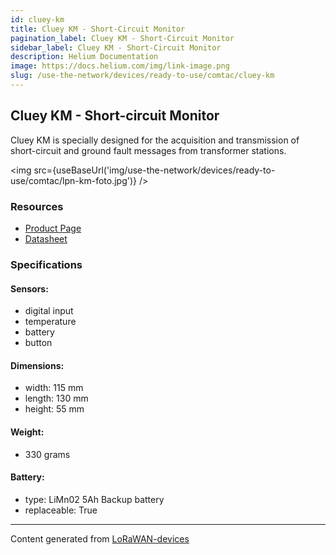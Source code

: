 ```yaml
---
id: cluey-km
title: Cluey KM - Short-Circuit Monitor
pagination_label: Cluey KM - Short-Circuit Monitor
sidebar_label: Cluey KM - Short-Circuit Monitor
description: Helium Documentation
image: https://docs.helium.com/img/link-image.png
slug: /use-the-network/devices/ready-to-use/comtac/cluey-km
---
```



## Cluey KM - Short-circuit Monitor

Cluey KM is specially designed for the acquisition and transmission of short-circuit and ground
fault messages from transformer stations.

<img src={useBaseUrl('img/use-the-network/devices/ready-to-use/comtac/lpn-km-foto.jpg')} />

### Resources

- [Product Page](https://www.comtac.ch/en/produkte/lora/cluey/index.html#KM)
- [Datasheet](https://www.comtac.ch/cms/upload/downloads/dokumente/C-FS-Cluey_KM_220613_EN.pdf)

### Specifications

#### Sensors:

- digital input
- temperature
- battery
- button

#### Dimensions:

- width: 115 mm
- length: 130 mm
- height: 55 mm

#### Weight:

- 330 grams

#### Battery:

- type: LiMn02 5Ah Backup battery
- replaceable: True

---

Content generated from [LoRaWAN-devices](https://github.com/TheThingsNetwork/lorawan-devices)
